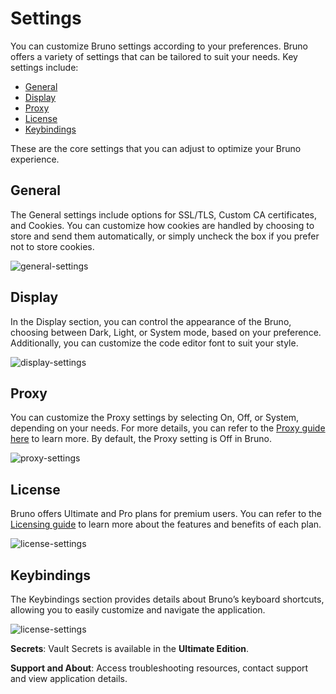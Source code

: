 # Settings

You can customize Bruno settings according to your preferences. Bruno offers a variety of settings that can be tailored to suit your needs. Key settings include:

- [General](#general)
- [Display](#display)
- [Proxy](#proxy)
- [License](#license)
- [Keybindings](#keybindings)

These are the core settings that you can adjust to optimize your Bruno experience.

## General

The General settings include options for SSL/TLS, Custom CA certificates, and Cookies. You can customize how cookies are handled by choosing to store and send them automatically, or simply uncheck the box if you prefer not to store cookies.

![general-settings](/screenshots/get-started/config/settings/general-settings.webp)

## Display

In the Display section, you can control the appearance of the Bruno, choosing between Dark, Light, or System mode, based on your preference. Additionally, you can customize the code editor font to suit your style.

![display-settings](/screenshots/get-started/config/settings/display-settings.webp)

## Proxy

You can customize the Proxy settings by selecting On, Off, or System, depending on your needs. For more details, you can refer to the [Proxy guide here](./proxy-config.mdx) to learn more. By default, the Proxy setting is Off in Bruno.

![proxy-settings](/screenshots/get-started/config/settings/proxy-settings.webp)

## License

Bruno offers Ultimate and Pro plans for premium users. You can refer to the [Licensing guide](/license-management/overview.mdx) to learn more about the features and benefits of each plan.

![license-settings](/screenshots/get-started/config/settings/license-settings.webp)

## Keybindings

The Keybindings section provides details about Bruno’s keyboard shortcuts, allowing you to easily customize and navigate the application.

![license-settings](/screenshots/get-started/config/settings/key-settings.webp)

**Secrets**: Vault Secrets is available in the **Ultimate Edition**.

**Support and About**: Access troubleshooting resources, contact support and view application details.
